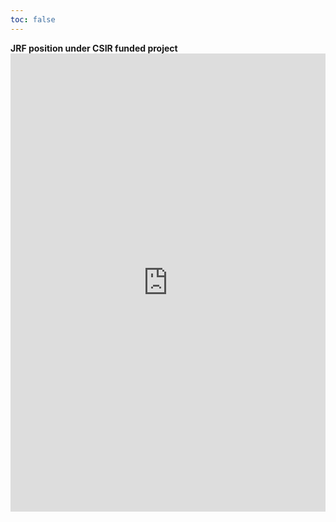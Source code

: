 ```yaml
---
toc: false
---
```


**JRF position under CSIR funded project**
<iframe src="https://www.linkedin.com/embed/feed/update/urn:li:ugcPost:7212395085529776129" height="733" width="100%" frameborder="0" allowfullscreen="" title="Embedded post"></iframe>
